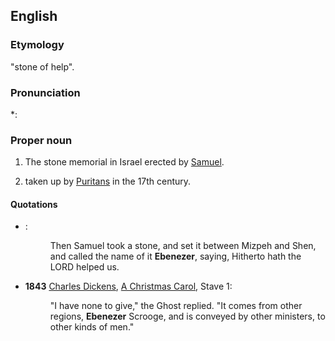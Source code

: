 ==English==
{{wikipedia}}
===Etymology===
{{etyl|he}} "stone of help". {{attention|he}}

===Pronunciation===
*: {{rhymes|iːzə(r)}}

===Proper noun===
{{en-proper noun}}

# {{biblical}} The stone memorial in Israel erected by  [[Samuel]]. 
# {{given name|male|from=Hebrew}} taken up by [[Puritans]] in the 17th century.

====Quotations====
* {{RQ:Authorized Version|1 Samuel|7|12}}:
*: Then Samuel took a stone, and set it between Mizpeh and Shen, and called the name of it '''Ebenezer''', saying, Hitherto hath the LORD helped us.
* '''1843''' [[w:Charles Dickens|Charles Dickens]], [[s:A Christmas Carol|A Christmas Carol]], Stave 1:
*: "I have none to give," the Ghost replied. "It comes from other regions, '''Ebenezer''' Scrooge, and is conveyed by other ministers, to other kinds of men."